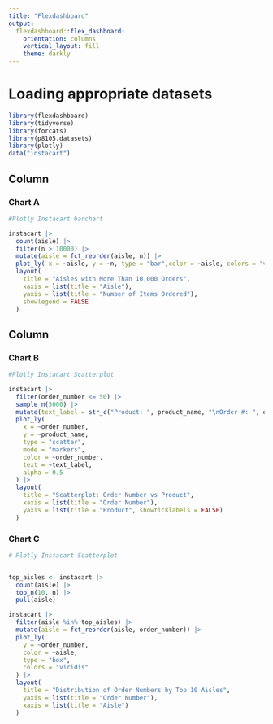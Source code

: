 ```yaml
---
title: "Flexdashboard"
output: 
  flexdashboard::flex_dashboard:
    orientation: columns
    vertical_layout: fill
    theme: darkly 
---
```


# Loading appropriate datasets

```r
library(flexdashboard)
library(tidyverse)
library(forcats)
library(p8105.datasets)
library(plotly)
data("instacart")
```


Column {data-width=650}
-----------------------------------------------------------------------

### Chart A

```r

#Plotly Instacart barchart

instacart |> 
  count(aisle) |>                         
  filter(n > 10000) |>                    
  mutate(aisle = fct_reorder(aisle, n)) |> 
  plot_ly( x = ~aisle, y = ~n, type = "bar",color = ~aisle, colors = "viridis" ) |>
  layout(
    title = "Aisles with More Than 10,000 Orders",
    xaxis = list(title = "Aisle"),
    yaxis = list(title = "Number of Items Ordered"),
    showlegend = FALSE
  )
```

Column {data-width=350}
-----------------------------------------------------------------------

### Chart B

```r
#Plotly Instacart Scatterplot

instacart |> 
  filter(order_number <= 50) |> 
  sample_n(5000) |> 
  mutate(text_label = str_c("Product: ", product_name, "\nOrder #: ", order_number)) |> 
  plot_ly(
    x = ~order_number,        
    y = ~product_name,       
    type = "scatter",
    mode = "markers",
    color = ~order_number,
    text = ~text_label,       
    alpha = 0.5
  ) |> 
  layout(
    title = "Scatterplot: Order Number vs Product",
    xaxis = list(title = "Order Number"),
    yaxis = list(title = "Product", showticklabels = FALSE) 
  )

```

### Chart C

```r
# Plotly Instacart Scatterplot


top_aisles <- instacart |> 
  count(aisle) |> 
  top_n(10, n) |> 
  pull(aisle)

instacart |> 
  filter(aisle %in% top_aisles) |>                
  mutate(aisle = fct_reorder(aisle, order_number)) |>  
  plot_ly(
    y = ~order_number, 
    color = ~aisle, 
    type = "box", 
    colors = "viridis"
  ) |> 
  layout(
    title = "Distribution of Order Numbers by Top 10 Aisles",
    yaxis = list(title = "Order Number"),
    xaxis = list(title = "Aisle")
  )
```



